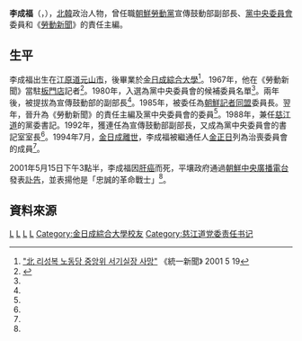 {{noteTA
|G1=Country
|1=zh:朝鮮; zh-cn:朝鲜; zh-tw:朝鮮; zh-hk:朝鮮; zh-sg:朝鲜;
}}

'''李成福'''（{{lang-ko|리성복}}，{{bd|1933年||2001年|5月15日|}}），[[北韓|北韓]]政治人物，曾任職[[朝鮮勞動黨|朝鮮勞動黨]]宣傳鼓動部副部長、[[朝鮮勞動黨中央委員會|黨中央委員會]]委員和《[[勞動新聞|勞動新聞]]》的責任主編。

==生平==
李成福出生在[[江原道_(朝鮮)|江原道]][[元山市|元山市]]，後畢業於[[金日成綜合大學|金日成綜合大學]]<ref name="tongil">[http://www.tongilnews.com/news/quickViewArticleView.html?idxno=6953 "北 리성복 노동당 중앙위 서기실장 사망"] 《統一新聞》 2001 5 19</ref>。1967年，他在《勞動新聞》當駐[[板門店|板門店]]記者<ref name="cybernk">{{Cite web |url=http://www.cybernk.net/infoText/InfoHumanDetail.aspx?rightType=3&direct=1&SearchSubject=null&SearchAdminst=null&SearchSubject=null&SearchAdminst=null&SearchSubject=null&SearchAdminst=null&schword=&cp=6&mc=EJ0902&hid=EJ090200228257&direct=1&SearchSubject=null&SearchAdminst=null |title=리성복(李成福) |access-date=2014-03-03 |archive-date=2016-03-06 |archive-url=https://web.archive.org/web/20160306045838/http://www.cybernk.net/infoText/InfoHumanDetail.aspx?rightType=3&direct=1&SearchSubject=null&SearchAdminst=null&SearchSubject=null&SearchAdminst=null&SearchSubject=null&SearchAdminst=null&schword=&cp=6&mc=EJ0902&hid=EJ090200228257&direct=1&SearchSubject=null&SearchAdminst=null |dead-url=no }}</ref>。1980年，入選為黨中央委員會的候補委員名單<ref name="cybernk"/>。兩年後，被提拔為宣傳鼓動部的副部長<ref name="cybernk"/>。1985年，被委任為[[朝鮮記者同盟|朝鮮記者同盟]]委員長。翌年，晉升為《勞動新聞》的責任主編及黨中央委員會的委員<ref name="cybernk"/>。1988年，兼任[[慈江道|慈江道]]的黨委書記。1992年，獲連任為宣傳鼓動部副部長，又成為黨中央委員會的書記室室長<ref name="tongil"/>。1994年7月，[[金日成之死|金日成離世]]，李成福被繼通任人[[金正日|金正日]]列為治喪委員會的成員<ref name="tongil"/>。

2001年5月15日下午3點半，李成福因[[肝癌|肝癌]]而死，平壤政府通過[[朝鮮中央廣播電台|朝鮮中央廣播電台]]發表[[訃告|訃告]]，並表揚他是「忠誠的革命戰士」<ref name="tongil"/>。

==資料來源==
{{reflist}}

[[Category:朝鲜劳动党中央宣传鼓动部副部长|L]]
[[Category:朝鮮勞動黨中央委員|L]]
[[Category:江原道出身人物|L]]
[[Category:李姓|L]]
[[Category:金日成綜合大學校友|Category:金日成綜合大學校友]]
[[Category:慈江道党委责任书记|Category:慈江道党委责任书记]]
